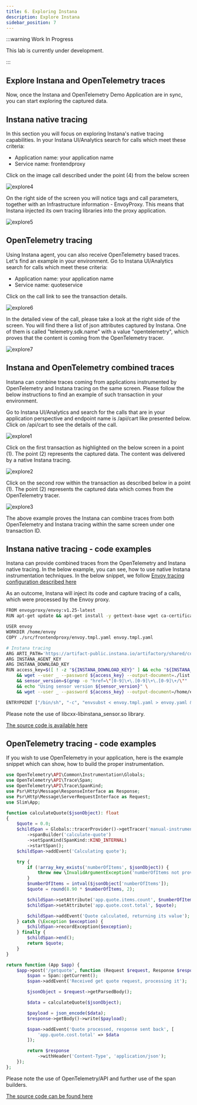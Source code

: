```yaml
---
title: 6. Exploring Instana
description: Explore Instana
sidebar_position: 7
---
```


:::warning Work In Progress

This lab is currently under development.

:::

## Explore Instana and OpenTelemetry traces

Now, once the Instana and OpenTelemetry Demo Application are in sync, you can
start exploring the captured data.

## Instana native tracing

In this section you will focus on exploring Instana's native tracing
capabilities. In your Instana UI/Analytics search for calls which meet these
criteria:

- Application name: your application name
- Service name: frontendproxy

Click on the image call described under the point (4) from the below screen

![explore4](images/explore-004-fixed.png)

On the right side of the screen you will notice tags and call parameters,
together with an Infrastructure information - EnvoyProxy. This means that
Instana injected its own tracing libraries into the proxy application.

![explore5](images/explore-005-fixed.png)

## OpenTelemetry tracing

Using Instana agent, you can also receive OpenTelemetry based traces. Let's find
an example in your environment. Go to Instana UI/Analytics search for calls
which meet these criteria:

- Application name: your application name
- Service name: quoteservice

Click on the call link to see the transaction details.

![explore6](images/explore-006-fixed.png)

In the detailed view of the call, please take a look at the right side of the
screen. You will find there a list of json attributes captured by Instana. One
of them is called "telemetry.sdk.name" with a value "opentelemetry", which
proves that the content is coming from the OpenTelemetry tracer.

![explore7](images/explore-007-fixed.png)

## Instana and OpenTelemetry combined traces

Instana can combine traces coming from applications instrumented by
OpenTelemetry and Instana tracing on the same screen. Please follow the below
instructions to find an example of such transaction in your environment.

Go to Instana UI/Analytics and search for the calls that are in your application
perspective and endpoint name is /api/cart like presented below. Click on
/api/cart to see the details of the call.

![explore1](images/explore-003-fixed.png)

Click on the first transaction as highlighted on the below screen in a point
(1). The point (2) represents the captured data. The content was delivered by a
native Instana tracing.

![explore2](images/explore-001-fixed.png)

Click on the second row within the transaction as described below in a point
(1). The point (2) represents the captured data which comes from the
OpenTelemetry tracer.

![explore3](images/explore-002-fixed.png)

The above example proves the Instana can combine traces from both OpenTelemetry
and Instana tracing within the same screen under one transaction ID.

## Instana native tracing - code examples

Instana can provide combined traces from the OpenTelemetry and Instana native
tracing. In the below example, you can see, how to use native Instana
instrumentation techniques. In the below snippet, we follow
[Envoy tracing configuration described here](https://www.ibm.com/docs/en/instana-observability/current?topic=technologies-monitoring-envoy-proxy#configuring-distributed-tracing)

As an outcome, Instana will inject its code and capture tracing of a calls,
which were processed by the Envoy proxy.

```bash
FROM envoyproxy/envoy:v1.25-latest
RUN apt-get update && apt-get install -y gettext-base wget ca-certificates && apt-get clean && rm -rf /var/lib/apt/lists/*

USER envoy
WORKDIR /home/envoy
COPY ./src/frontendproxy/envoy.tmpl.yaml envoy.tmpl.yaml

# Instana tracing
ARG ARTI_PATH='https://artifact-public.instana.io/artifactory/shared/com/instana/libinstana_sensor/'
ARG INSTANA_AGENT_KEY
ARG INSTANA_DOWNLOAD_KEY
RUN access_key=$([ ! -z "${INSTANA_DOWNLOAD_KEY}" ] && echo "${INSTANA_DOWNLOAD_KEY}" || echo "${INSTANA_AGENT_KEY}") \
    && wget --user _ --password ${access_key} --output-document=./list.html ${ARTI_PATH} \
    && sensor_version=$(grep -o "href=\"[0-9]\+\.[0-9]\+\.[0-9]\+/\"" ./list.html | tail -n1 | cut -d'"' -f2) \
    && echo "Using sensor version ${sensor_version}" \
    && wget --user _ --password ${access_key} --output-document=/home/envoy/libcxx-libinstana_sensor.so ${ARTI_PATH}${sensor_version}linux-amd64-libcxx-libinstana_sensor.so

ENTRYPOINT ["/bin/sh", "-c", "envsubst < envoy.tmpl.yaml > envoy.yaml && envoy -c envoy.yaml;"]
```

Please note the use of libcxx-libinstana_sensor.so library.

[The source code is available here](https://github.com/instana/opentelemetry-demo/blob/main/src/frontendproxy/Dockerfile)

## OpenTelemetry tracing - code examples

If you wish to use OpenTelemetry in your application, here is the example
snippet which can show, how to build the proper instrumentation.

```php
use OpenTelemetry\API\Common\Instrumentation\Globals;
use OpenTelemetry\API\Trace\Span;
use OpenTelemetry\API\Trace\SpanKind;
use Psr\Http\Message\ResponseInterface as Response;
use Psr\Http\Message\ServerRequestInterface as Request;
use Slim\App;

function calculateQuote($jsonObject): float
{
    $quote = 0.0;
    $childSpan = Globals::tracerProvider()->getTracer('manual-instrumentation')
        ->spanBuilder('calculate-quote')
        ->setSpanKind(SpanKind::KIND_INTERNAL)
        ->startSpan();
    $childSpan->addEvent('Calculating quote');

    try {
        if (!array_key_exists('numberOfItems', $jsonObject)) {
            throw new \InvalidArgumentException('numberOfItems not provided');
        }
        $numberOfItems = intval($jsonObject['numberOfItems']);
        $quote = round(8.90 * $numberOfItems, 2);

        $childSpan->setAttribute('app.quote.items.count', $numberOfItems);
        $childSpan->setAttribute('app.quote.cost.total', $quote);

        $childSpan->addEvent('Quote calculated, returning its value');
    } catch (\Exception $exception) {
        $childSpan->recordException($exception);
    } finally {
        $childSpan->end();
        return $quote;
    }
}

return function (App $app) {
    $app->post('/getquote', function (Request $request, Response $response) {
        $span = Span::getCurrent();
        $span->addEvent('Received get quote request, processing it');

        $jsonObject = $request->getParsedBody();

        $data = calculateQuote($jsonObject);

        $payload = json_encode($data);
        $response->getBody()->write($payload);

        $span->addEvent('Quote processed, response sent back', [
            'app.quote.cost.total' => $data
        ]);

        return $response
            ->withHeader('Content-Type', 'application/json');
    });
};
```

Please note the use of OpenTelemetry/API and further use of the span builders.

[The source code can be found here](https://github.com/instana/opentelemetry-demo/blob/main/src/quoteservice/app/routes.php)
